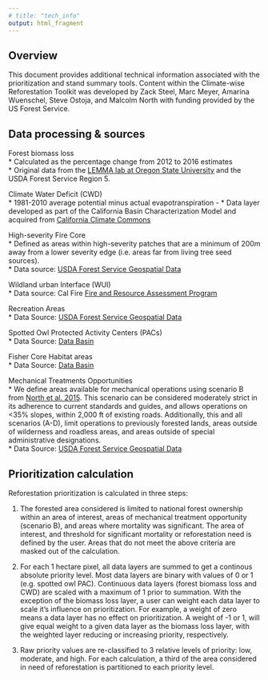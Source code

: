 ```yaml
---
# title: "tech_info"
output: html_fragment
---
```



## Overview  

This document provides additional technical information associated with the prioritization and stand summary tools. Content within the Climate-wise Reforestation Toolkit was developed by Zack Steel, Marc Meyer, Amarina Wuenschel, Steve Ostoja, and Malcolm North with funding provided by the US Forest Service.  

## Data processing & sources  

Forest biomass loss  
* Calculated as the percentage change from 2012 to 2016 estimates  
* Original data from the [LEMMA lab at Oregon State University]("https://lemma.forestry.oregonstate.edu/") and the USDA Forest Service Region 5.  

Climate Water Deficit (CWD)  
* 1981-2010 average potential minus actual evapotranspiration -
* Data layer developed as part of the California Basin Characterization Model and acquired from [California Climate Commons]("http://climate.calcommons.org/variable/climatic-water-deficit")  

High-severity Fire Core  
* Defined as areas within high-severity patches that are a minimum of 200m away from a lower severity edge (i.e. areas far from living tree seed sources).  
* Data source: [USDA Forest Service Geospatial Data]("https://www.fs.usda.gov/detail/r5/landmanagement/gis/?cid=STELPRDB5327833")  

Wildland urban Interface (WUI)  
* Data source: Cal Fire [Fire and Resource Assessment Program]("https://frap.fire.ca.gov/mapping/gis-data/")  

Recreation Areas  
* Data Source: [USDA Forest Service Geospatial Data]("https://www.fs.usda.gov/detail/r5/landmanagement/gis/?cid=STELPRDB5327833")   

Spotted Owl Protected Activity Centers (PACs)  
* Data Source: [Data Basin]("https://databasin.org/datasets/ee608449-2619-4c72-816c-0a75b1801015")  

Fisher Core Habitat areas  
* Data Source: [Data Basin]("https://databasin.org/datasets/ba0ca69e7e024cfdbf816a33b64238a5")  

Mechanical Treatments Opportunities  
* We define areas available for mechanical operations using scenario B from [North et al. 2015]("https://academic.oup.com/jof/article/113/1/40/4599106"). This scenario can be considered moderately strict in its adherence to current standards and guides, and allows operations on <35% slopes, within 2,000 ft of existing roads. Additionally, this and all scenarios (A-D), limit operations to previously forested lands, areas outside of wilderness and roadless areas, and areas outside of special administrative designations.  
* Data Source: [USDA Forest Service Geospatial Data]("https://www.fs.usda.gov/detail/r5/landmanagement/gis/?cid=STELPRDB5327833")  


## Prioritization calculation  

Reforestation prioritization is calculated in three steps:  

1) The forested area considered is limited to national forest ownership within an area of interest, areas of mechanical treatment opportunity (scenario B), and areas where mortality was significant. The area of interest, and threshold for significant mortality or reforestation need is defined by the user. Areas that do not meet the above criteria are masked out of the calculation.  

2) For each 1 hectare pixel, all data layers are summed to get a continous absolute priority level. Most data layers are binary with values of 0 or 1 (e.g. spotted owl PAC). Continuous data layers (forest biomass loss and CWD) are scaled with a maximum of 1 prior to summation. With the exception of the biomass loss layer, a user can weight each data layer to scale it's influence on prioritization. For example, a weight of zero means a data layer has no effect on prioritization. A weight of -1 or 1, will give equal weight to a given data layer as the biomass loss layer, with the weighted layer reducing or increasing priority, respectively.  

3) Raw priority values are re-classified to 3 relative levels of priority: low, moderate, and high. For each calculation, a third of the area considered in need of reforestation is partitioned to each priority level.  


